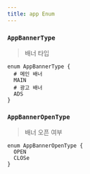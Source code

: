 ```yaml
---
title: app Enum
---
```



### `AppBannerType`
> 배너 타입


```js:title=AppBannerType
enum AppBannerType {
  # 메인 배너
  MAIN
  # 광고 배너
  ADS
}
```

### `AppBannerOpenType`
> 배너 오픈 여부


```js:title=AppBannerOpenType
enum AppBannerOpenType {
  OPEN
  CLOSe
}
```